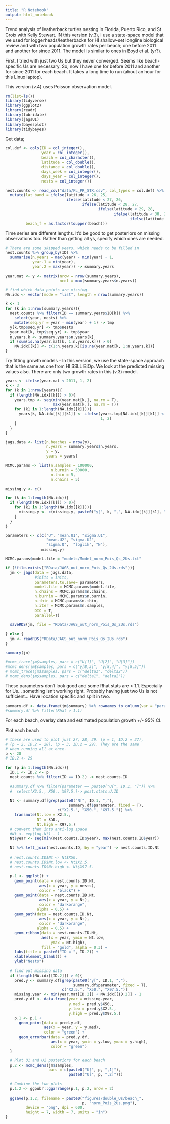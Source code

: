 ```yaml
---
title: "R Notebook"
output: html_notebook
---
```


Trend analysis of leatherback turtles nesting in Florida, Puerto Rico, and St Croix with Kelly Stewart. IN this version (v.3), I use a state-space model that we used for loggerheads/leatherbacks for HI shallow-set longline biological review and with two population growth rates per beach; one before 2011 and another for since 2011. The model is similar to ones in Boyd et al. (yr?). 

First, I tried with just two Us but they never converged. Seems like beach-specific Us are necessary. So, now I have one for before 2011 and another for since 2011 for each beach. It takes a long time to run (about an hour for this Linux laptop). 

This version (v.4) uses Poisson observation model.

```r
rm(list=ls())
library(tidyverse)
library(ggplot2)
library(readr)
library(lubridate)
library(jagsUI)
library(bayesplot)
library(tidybayes)
```

Get data;

```r
col.def <- cols(ID = col_integer(),
                year = col_integer(),
                beach = col_character(),
                latitude = col_double(),
                distance = col_double(),
                days_week = col_integer(),
                days_year = col_integer(),
                nests = col_integer())

nest.counts <- read_csv("data/FL_PR_STX.csv", col_types = col.def) %>% 
  mutate(lat_band = ifelse(latitude < 26, 25,
                           ifelse(latitude < 27, 26,
                                  ifelse(latitude < 28, 27,
                                         ifelse(latitude < 29, 28,
                                                ifelse(latitude < 30, 29,
                                                       ifelse(latitude < 31, 30)))))),
         beach_f = as.factor(toupper(beach)))

```

Time series are different lengths. It'd be good to get posteriors on missing observations too. Rather than getting all ys, specify which ones are needed. 

```r
# There are some skipped years, which needs to be filled in
nest.counts %>% group_by(ID) %>%
  summarise(n.years = max(year) - min(year) + 1,
            year.1 = min(year),
            year.2 = max(year)) -> summary.years

year.mat <- y <- matrix(nrow = nrow(summary.years), 
                        ncol = max(summary.years$n.years))

# find which data points are missing.
NA.idx <- vector(mode = "list", length = nrow(summary.years))

k <- 3
for (k in 1:nrow(summary.years)){
  nest.counts %>% filter(ID == summary.years$ID[k]) %>%
    select(year, nests) %>% 
    mutate(seq.yr = year - min(year) + 1) -> tmp
  y[k,tmp$seq.yr] <- tmp$nests
  year.mat[k, tmp$seq.yr] <- tmp$year
  n.years.k <- summary.years$n.years[k]
  if (sum(is.na(year.mat[k, 1:n.years.k])) > 0)
    NA.idx[[k]] <- c(1:n.years.k)[is.na(year.mat[k, 1:n.years.k])]
}
```

Try fitting growth models - In this version, we use the state-space approach that is the same as one from HI SSLL BiOp. We look at the predicted missing values also. There are only two growth rates in this (v.3) model. 

```r
years <- ifelse(year.mat < 2011, 1, 2)
k <- 3
for (k in 1:nrow(years)){
  if (length(NA.idx[[k]]) > 0){
    years.tmp <- seq(min(year.mat[k,], na.rm = T),
                     max(year.mat[k,], na.rm = T))
    for (k1 in 1:length(NA.idx[[k]])){
      years[k, NA.idx[[k]][k1]] <- ifelse(years.tmp[NA.idx[[k]][k1]] < 2011,
                                          1, 2)
    }
  }
}

jags.data <- list(n.beaches = nrow(y),
                  n.years = summary.years$n.years,
                  y = y,
                  years = years)

MCMC.params <- list(n.samples = 100000,
                    n.burnin = 50000,
                    n.thin = 5,
                    n.chains = 5)

missing.y <- c()

for (k in 1:length(NA.idx)){
  if (length(NA.idx[[k]]) > 0){
    for (k1 in 1:length(NA.idx[[k]])){
      missing.y <- c(missing.y, paste0("y[", k, ",", NA.idx[[k]][k1], "]"))
    }
  }
}

parameters <- c(c("U", "mean.U1", "sigma.U1",
                  "mean.U2", "sigma.U2",
                  "sigma.Q",  "loglik", "N"),
                missing.y)

MCMC.params$model.file = "models/Model_norm_Pois_Qs_2Us.txt"

if (!file.exists("RData/JAGS_out_norm_Pois_Qs_2Us.rds")){
  jm <- jags(data = jags.data,
             #inits = inits,
             parameters.to.save= parameters,
             model.file = MCMC.params$model.file,
             n.chains = MCMC.params$n.chains,
             n.burnin = MCMC.params$n.burnin,
             n.thin = MCMC.params$n.thin,
             n.iter = MCMC.params$n.samples,
             DIC = T, 
             parallel=T)
  
  saveRDS(jm, file = "RData/JAGS_out_norm_Pois_Qs_2Us.rds")
  
} else {
  jm <- readRDS("RData/JAGS_out_norm_Pois_Qs_2Us.rds")
}

summary(jm)

#mcmc_trace(jm$samples, pars = c("U[1]", "U[2]", "U[3]"))
#mcmc_dens(jm$samples, pars = c("y[8,3]", "y[8,4]", "y[8,5]"))
# mcmc_trace(jm$samples, pars = c("delta1", "delta2"))
# mcmc_dens(jm$samples, pars = c("delta1", "delta2"))

```

These parameters don't look good and some Rhat stats are > 1.1.  Especially for Us... something isn't working right. Probably having just two Us is not sufficient... Have location specific and split in two. 

```r
summary.df <- data.frame(jm$summary) %>% rownames_to_column(var = "parameter") 
#summary.df %>% filter(Rhat > 1.1)
```


For each beach, overlay data and estimated population growth +/- 95% CI.

Plot each beach 
```r
# these are used to plot just 27, 28, 29. (p = 1, ID.2 = 27),
# (p = 2, ID.2 = 28), (p = 3, ID.2 = 29). They are the same
# when running all at once. 
p <- 28
# ID.2 <- 29

for (p in 1:length(NA.idx)){
  ID.1 <- ID.2 <- p
  nest.counts %>% filter(ID == ID.2) -> nest.counts.ID
  
  #summary.df %>% filter(parameter == paste0("U[", ID.1, "]")) %>%
  #  select(X2.5., X50., X97.5.)-> post.stats.U.ID 
  
  Nt <- summary.df[grep(paste0("N[", ID.1, ","), 
                            summary.df$parameter, fixed = T),
                       c("X2.5.", "X50.", "X97.5.")] %>%
    transmute(Nt.low = X2.5.,
              Nt = X50.,
              Nt.high = X97.5.)
  # convert them into anti-log space
  #Nt <- exp(log.Nt) - 1
  Nt$year <- seq(min(nest.counts.ID$year), max(nest.counts.ID$year))
  
  Nt %>% left_join(nest.counts.ID, by = "year") -> nest.counts.ID.Nt
  
  # nest.counts.ID$Nt <- Nt$X50.
  # nest.counts.ID$Nt.low <- Nt$X2.5.
  # nest.counts.ID$Nt.high <- Nt$X97.5.
  
  p.1 <- ggplot() + 
    geom_point(data = nest.counts.ID.Nt,
               aes(x = year, y = nests),
               color = "black") + 
    geom_point(data = nest.counts.ID.Nt,
               aes(x = year, y = Nt),
               color = "darkorange",
              alpha = 0.5) +     
    geom_path(data = nest.counts.ID.Nt,
               aes(x = year, y = Nt),
               color = "darkorange",
              alpha = 0.5) + 
    geom_ribbon(data = nest.counts.ID.Nt,
                aes(x = year, ymin = Nt.low, 
                    ymax = Nt.high),
                fill = "gold", alpha = 0.3) +
    labs(title = paste0("ID = ", ID.2)) + 
    xlab(element_blank()) + 
    ylab("Nests")
  
  # find out missing data
  if (length(NA.idx[[ID.2]]) > 0){
    pred.y <- summary.df[grep(paste0("y[", ID.1, ","), 
                              summary.df$parameter, fixed = T),
                         c("X2.5.", "X50.", "X97.5.")]
    missing.year <- min(year.mat[ID.2]) + NA.idx[[ID.2]] - 1
    pred.y.df <- data.frame(year = missing.year,
                            y.med = pred.y$X50.,
                            y.low = pred.y$X2.5.,
                            y.high = pred.y$X97.5.)
    p.1 <- p.1 + 
      geom_point(data = pred.y.df,
                 aes(x = year, y = y.med),
                 color = "green") + 
      geom_errorbar(data = pred.y.df,
                    aes(x = year, ymin = y.low, ymax = y.high),
                    color = "green")
  }

  # Plot U1 and U2 posteriors for each beach
  p.2 <- mcmc_dens(jm$samples, 
                   pars = c(paste0("U[", p, ",1]"), 
                            paste0("U[", p, ",2]")))
  
  # Combine the two plots
  p.1.2 <- ggpubr::ggarrange(p.1, p.2, nrow = 2)
  
  ggsave(p.1.2, filename = paste0("figures/double_Us/beach_", 
                                  p, "norm_Pois_2Us.png"),
         device = "png", dpi = 600,
         height = 7, width = 7, units = "in")
}

```




